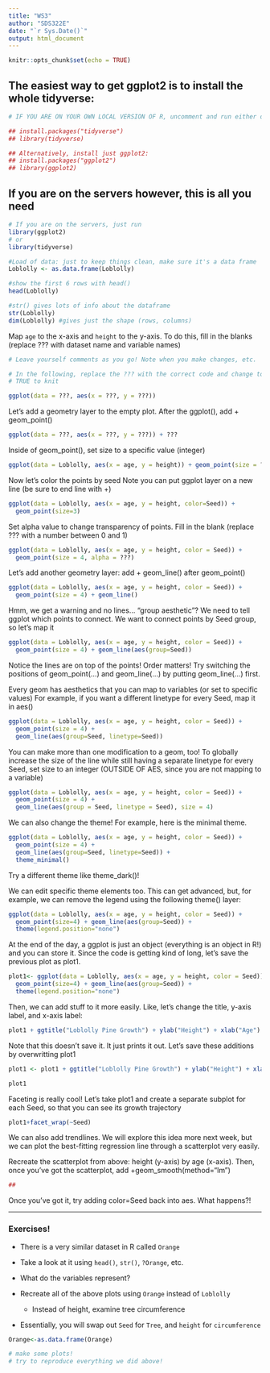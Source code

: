 ```yaml
---
title: "WS3"
author: "SDS322E"
date: "`r Sys.Date()`"
output: html_document
---
```


```r
knitr::opts_chunk$set(echo = TRUE)
```

## The easiest way to get ggplot2 is to install the whole tidyverse:

```R
# IF YOU ARE ON YOUR OWN LOCAL VERSION OF R, uncomment and run either of the lines below

## install.packages("tidyverse")
## library(tidyverse)

## Alternatively, install just ggplot2:
## install.packages("ggplot2")
## library(ggplot2)
```

## If you are on the servers however, this is all you need

```R
# If you are on the servers, just run
library(ggplot2)
# or
library(tidyverse)
```

```R
#Load of data: just to keep things clean, make sure it's a data frame
Loblolly <- as.data.frame(Loblolly) 

#show the first 6 rows with head()
head(Loblolly)
```

```R
#str() gives lots of info about the dataframe
str(Loblolly)
dim(Loblolly) #gives just the shape (rows, columns)
``` 

Map `age` to the x-axis and `height` to the y-axis.
To do this, fill in the blanks (replace ??? with dataset name and variable names)

```R
# Leave yourself comments as you go! Note when you make changes, etc.

# In the following, replace the ??? with the correct code and change to eval =
# TRUE to knit

ggplot(data = ???, aes(x = ???, y = ???))
``` 

Let's add a geometry layer to the empty plot. After the ggplot(), add + geom_point()

```R
ggplot(data = ???, aes(x = ???, y = ???)) + ???
```

Inside of geom_point(), set size to a specific value (integer)

```R
ggplot(data = Loblolly, aes(x = age, y = height)) + geom_point(size = ???)
``` 

Now let's color the points by seed
Note you can put ggplot layer on a new line (be sure to end line with +)

```R
ggplot(data = Loblolly, aes(x = age, y = height, color=Seed)) + 
  geom_point(size=3)
```

Set alpha value to change transparency of points. Fill in the blank (replace ??? with a number between 0 and 1)

```R
ggplot(data = Loblolly, aes(x = age, y = height, color = Seed)) + 
  geom_point(size = 4, alpha = ???) 
``` 

Let's add another geometry layer: add + geom_line() after geom_point() 

```R
ggplot(data = Loblolly, aes(x = age, y = height, color = Seed)) + 
  geom_point(size = 4) + geom_line()
``` 

Hmm, we get a warning and no lines... "group aesthetic"? We need to tell ggplot which points to connect. We want to connect points by Seed group, so let's map it

```R
ggplot(data = Loblolly, aes(x = age, y = height, color = Seed)) + 
  geom_point(size = 4) + geom_line(aes(group=Seed))
``` 

Notice the lines are on top of the points! Order matters! Try switching the positions of geom_point(...) and geom_line(...) by putting geom_line(...) first.


Every geom has aesthetics that you can map to variables (or set to specific values)
For example, if you want a different linetype for every Seed, map it in aes()


```R
ggplot(data = Loblolly, aes(x = age, y = height, color = Seed)) + 
  geom_point(size = 4) + 
  geom_line(aes(group=Seed, linetype=Seed))
``` 

You can make more than one modification to a geom, too! To globally increase the size of the line while still having a separate linetype for every Seed, set size to an integer (OUTSIDE OF AES, since you are not mapping to a variable)

```R
ggplot(data = Loblolly, aes(x = age, y = height, color = Seed)) + 
  geom_point(size = 4) + 
  geom_line(aes(group = Seed, linetype = Seed), size = 4)
``` 

We can also change the theme! For example, here is the minimal theme.

```R
ggplot(data = Loblolly, aes(x = age, y = height, color = Seed)) + 
  geom_point(size = 4) + 
  geom_line(aes(group=Seed, linetype=Seed)) +
  theme_minimal()
``` 

Try a different theme like theme_dark()!

We can edit specific theme elements too. This can get advanced, but, for example, we can remove the legend using the following theme() layer:

```R
ggplot(data = Loblolly, aes(x = age, y = height, color = Seed)) + 
  geom_point(size=4) + geom_line(aes(group=Seed)) + 
  theme(legend.position="none")
``` 

At the end of the day, a ggplot is just an object (everything is an object in R!) and you can store it. Since the code is getting kind of long, let's save the previous plot as plot1.

```R
plot1<- ggplot(data = Loblolly, aes(x = age, y = height, color = Seed)) + 
  geom_point(size=4) + geom_line(aes(group=Seed)) + 
  theme(legend.position="none")
```

Then, we can add stuff to it more easily. Like, let's change the title, y-axis label, and x-axis label:

```R
plot1 + ggtitle("Loblolly Pine Growth") + ylab("Height") + xlab("Age") 
``` 

Note that this doesn't save it. It just prints it out. Let's save these additions by overwritting plot1

```R
plot1 <- plot1 + ggtitle("Loblolly Pine Growth") + ylab("Height") + xlab("Age")

plot1
``` 

Faceting is really cool! Let's take plot1 and create a separate subplot for each Seed, so that you can see its growth trajectory

```R
plot1+facet_wrap(~Seed)
``` 

We can also add trendlines. We will explore this idea more next week, but we can plot the best-fitting regression line through a scatterplot very easily.

Recreate the scatterplot from above: height (y-axis) by age (x-axis). Then, once you've got the scatterplot, add +geom_smooth(method="lm")

```R
## 
```

Once you've got it, try adding color=Seed back into aes. What happens?!

---
### Exercises!

- There is a very similar dataset in R called `Orange`

- Take a look at it using `head()`, `str()`, `?Orange`, etc.

- What do the variables represent?

- Recreate all of the above plots using `Orange` instead of `Loblolly`

    - Instead of height, examine tree circumference

- Essentially, you will swap out `Seed` for `Tree`, and `height` for `circumference`

```R
Orange<-as.data.frame(Orange)

# make some plots!
# try to reproduce everything we did above!
```


